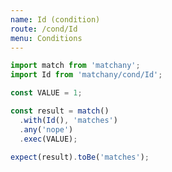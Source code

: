 ```yaml
---
name: Id (condition)
route: /cond/Id
menu: Conditions
---
```


```js
import match from 'matchany';
import Id from 'matchany/cond/Id';

const VALUE = 1;

const result = match()
  .with(Id(), 'matches')
  .any('nope')
  .exec(VALUE);

expect(result).toBe('matches');
```
